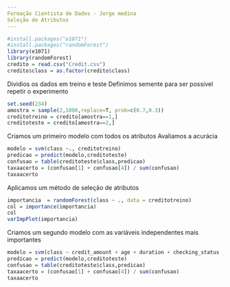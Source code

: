 ```yaml
---
Formação Cientista de Dados - Jorge medina
Seleção de Atributos
---
```


```r
#install.packages("e1071")
#install.packages("randomForest")
library(e1071)
library(randomForest)
credito = read.csv("Credit.csv")
credito$class = as.factor(credito$class)
```
Dividios os dados em treino e teste
Definimos semente para ser possível repetir o experimento
```r
set.seed(234)
amostra = sample(2,1000,replace=T, prob=c(0.7,0.3))
creditotreino = credito[amostra==1,]
creditoteste = credito[amostra==2,]
```
Criamos um primeiro modelo com todos os atributos
Avaliamos a acurácia
```r
modelo = svm(class ~., creditotreino)
predicao = predict(modelo,creditoteste)
confusao = table(creditoteste$class,predicao)
taxaacerto = (confusao[1] + confusao[4]) / sum(confusao)
taxaacerto
```
Aplicamos um método de seleção de atributos
```r
importancia  = randomForest(class ~ ., data = creditotreino)
col = importance(importancia)
col
varImpPlot(importancia)
```
Criamos um segundo modelo com as variáveis independentes mais importantes
```r
modelo = svm(class ~ credit_amount + age + duration + checking_status ,creditotreino)
predicao = predict(modelo,creditoteste)
confusao = table(creditoteste$class,predicao)
taxaacerto = (confusao[1] + confusao[4]) / sum(confusao)
taxaacerto
```

